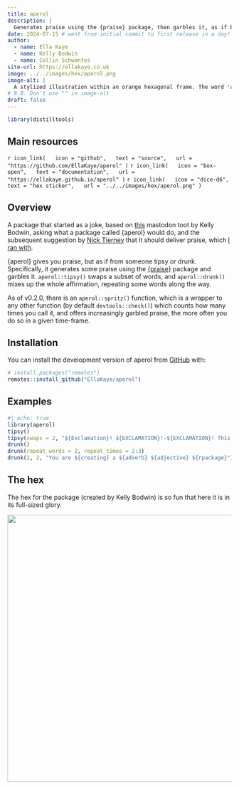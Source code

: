 ```yaml
---
title: aperol
description: |
  Generates praise using the {praise} package, then garbles it, as if being delivered by someone tipsy or drunk
date: 2024-07-15 # went from initial commit to first release in a day!
author: 
  - name: Ella Kaye
  - name: Kelly Bodwin
  - name: Collin Schwantes
site-url: https://ellakaye.co.uk
image: ../../images/hex/aperol.png
image-alt: |
  A stylized illustration within an orange hexagonal frame. The word 'aperol' is written diagonally in green. Tere's a cocktail glass filled with an orange drink, ice cubes, and a slice of orange. The glass has a pink straw. Next to the glass is a whole orange with leaves and a pink flower. Small sparkles and stars are scattered around the image, giving it a festive feel. The color scheme is predominantly orange, green, and pink, creating a vibrant and summery atmosphere.
# N.B. Don't use "" in image-alt
draft: false
---
```


```r
library(distilltools)
```

## Main resources

`r icon_link(
  icon = "github",
  text = "source",
  url = "https://github.com/EllaKaye/aperol"
)`
`r icon_link(
  icon = "box-open",
  text = "documentation",
  url = "https://ellakaye.github.io/aperol"
)`
`r icon_link(
  icon = "dice-d6",
  text = "hex sticker",
  url = "../../images/hex/aperol.png"
)`

## Overview

A package that started as a joke, based on [this](https://fosstodon.org/@kellybodwin/112769186345818866) mastodon toot by Kelly Bodwin, asking what a package called {aperol} would do, and the subsequent suggestion by [Nick Tierney](https://aus.social/@njtierney/112770398923583882) that it should deliver praise, which [I ran with](https://fosstodon.org/@ellakaye/112771757956362352).

{aperol} gives you praise, but as if from someone tipsy or drunk. Specifically, it generates some praise using the [{praise}](https://github.com/rladies/praise) package and garbles it. `aperol::tipsy()` swaps a subset of words, and `aperol::drunk()` mixes up the whole affirmation, repeating some words along the way.

As of v0.2.0, there is an `aperol::spritz()` function, which is a wrapper to any other function (by default `devtools::check()`) which counts how many times you call it, and offers increasingly garbled praise, the more often you do so in a given time-frame.

## Installation

You can install the development version of aperol from [GitHub](https://github.com/) with:

``` r
# install.packages("remotes")
remotes::install_github("EllaKaye/aperol")
```

## Examples

```r
#| echo: true
library(aperol)
tipsy()
tipsy(swaps = 2, "${Exclamation}! ${EXCLAMATION}!-${EXCLAMATION}! This is just ${adjective}!")
drunk()
drunk(repeat_words = 2, repeat_times = 2:3)
drunk(2, 2, "You are ${creating} a ${adverb} ${adjective} ${rpackage}")
```

## The hex

The hex for the package (created by Kelly Bodwin) is so fun that here it is in its full-sized glory.

<img src=../../images/hex/aperol.png width="600">
